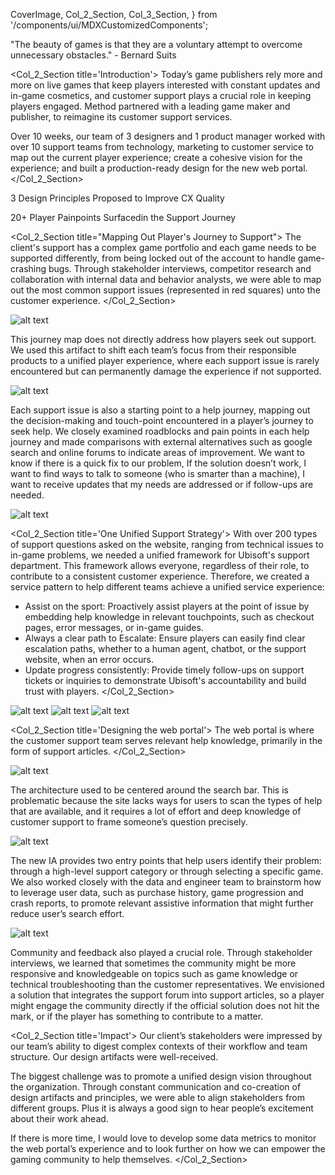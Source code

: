   CoverImage,
  Col_2_Section,
  Col_3_Section,
} from '/components/ui/MDXCustomizedComponents';

<CoverImage src="/placeholderPNG.png" />

"The beauty of games is that they are a voluntary attempt
to overcome unnecessary obstacles."
‍- Bernard Suits

<Col_2_Section title='Introduction'>
Today’s game publishers rely more and more on live games that keep players interested with constant updates and in-game cosmetics, and customer support plays a crucial role in keeping players engaged. Method partnered with a leading game maker and publisher, to reimagine its customer support services.

Over 10 weeks, our team of 3 designers and 1 product manager worked with over 10 support teams from technology, marketing to customer service to map out the current player experience; create a cohesive vision for the experience; and built a production-ready design for the new web portal.
</Col_2_Section>

3
Design Principles Proposed to
Improve CX Quality

20+
Player Painpoints Surfacedin the Support Journey

<Col_2_Section title="Mapping Out Player's Journey to Support">
The client's support has a complex game portfolio and each game needs to be supported differently, from being locked out of the account to handle game-crashing bugs. Through stakeholder interviews, competitor research and collaboration with internal data and behavior analysts, we were able to map out the most common support issues (represented in red squares) unto the customer experience.
</Col_2_Section>

![alt text](/placeholderPNG.png)

This journey map does not directly address how players seek out support. We used this artifact to shift each team’s focus from their responsible products to a unified player experience, where each support issue is rarely encountered but can permanently damage the experience if not supported.

![alt text](/placeholderPNG.png)

Each support issue is also a starting point to a help journey, mapping out the decision-making and touch-point encountered in a player’s journey to seek help. We closely examined roadblocks and pain points in each help journey and made comparisons with external alternatives such as google search and online forums to indicate areas of improvement.
We want to know if there is a quick fix to our problem,
If the solution doesn’t work, I want to find ways to talk to someone (who is smarter than a machine),
I want to receive updates that my needs are addressed or if follow-ups are needed.

![alt text](/placeholderPNG.png)

<Col_2_Section title='One Unified Support Strategy'>
With over 200 types of support questions asked on the website, ranging from technical issues to in-game problems, we needed a unified framework for Ubisoft's support department. This framework allows everyone, regardless of their role, to contribute to a consistent customer experience. Therefore, we created a service pattern to help different teams achieve a unified service experience:
- Assist on the sport: Proactively assist players at the point of issue by embedding help knowledge in relevant touchpoints, such as checkout pages, error messages, or in-game guides.
- Always a clear path to Escalate: Ensure players can easily find clear escalation paths, whether to a human agent, chatbot, or the support website, when an error occurs.
- Update progress consistently: Provide timely follow-ups on support tickets or inquiries to demonstrate Ubisoft's accountability and build trust with players.
</Col_2_Section>

![alt text](/placeholderPNG.png)
![alt text](/placeholderPNG.png)
![alt text](/placeholderPNG.png)

<Col_2_Section title='Designing the web portal'>
The web portal is where the customer support team serves relevant help knowledge, primarily in the form of support articles.
</Col_2_Section>

![alt text](/placeholderPNG.png)

The architecture used to be centered around the search bar. This is problematic because the site lacks ways for users to scan the types of help that are available, and it requires a lot of effort and deep knowledge of customer support to frame someone’s question precisely.

![alt text](/placeholderPNG.png)

The new IA provides two entry points that help users identify their problem: through a high-level support category or through selecting a specific game. We also worked closely with the data and engineer team to brainstorm how to leverage user data, such as purchase history, game progression and crash reports, to promote relevant assistive information that might further reduce user’s search effort.

![alt text](/placeholderPNG.png)

Community and feedback also played a crucial role. Through stakeholder interviews, we learned that sometimes the community might be more responsive and knowledgeable on topics such as game knowledge or technical troubleshooting than the customer representatives. We envisioned a solution that integrates the support forum into support articles, so a player might engage the community directly if the official solution does not hit the mark, or if the player has something to contribute to a matter.

<Col_2_Section title='Impact'>
Our client’s stakeholders were impressed by our team’s ability to digest complex contexts of their workflow and team structure. Our design artifacts were well-received.

The biggest challenge was to promote a unified design vision throughout the organization. Through constant communication and co-creation of design artifacts and principles, we were able to align stakeholders from different groups. Plus it is always a good sign to hear people’s excitement about their work ahead.

If there is more time, I would love to develop some data metrics to monitor the web portal’s experience and to look further on how we can empower the gaming community to help themselves.
</Col_2_Section>